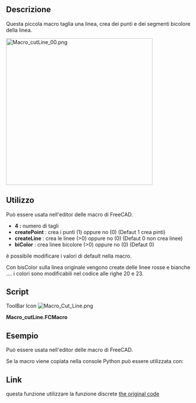 <languages/>
{{Macro/it
|Name=Macro Cut Line
|Icon=Macro_Cut_Line.png
|Translate=Taglia linea
|Description=Taglia una linea in segmenti  bicolore e crea i punti.La nuova linea viene creata nella coordinata reale dell'oggetto, non nelle coordinate del corpo.<br/>{{ColoredText|(Riga di comando, incolla questa macro completa nella console Python)}}.
|Author=mario52
|Version=2.0
|Date=2019/06/17
|FCVersion=All
|Download=[https://wiki.freecad.org/images/3/35/Macro_Cut_Line.png ToolBar Icon]
}}

==Descrizione==
Questa piccola macro taglia una linea, crea dei punti e dei segmenti bicolore della linea.

[[File:Macro cutLine 00.png|400px]]
{{Caption|cutLine}}

<span id="Usage"></span>
==Utilizzo==

Può essere usata nell'editor delle macro di FreeCAD.

*'''4 :''' numero di tagli
*'''createPoint''' : crea i punti (1) oppure no (0) (Defaut 1 crea pinti)
*'''createLine''' : crea le linee (>0) oppure no (0) (Defaut 0 non crea linee)
*'''biColor''' : crea linee bicolore (>0) oppure no (0) (Defaut 0)


è possibile modificare i valori di default nella macro.

Con bisColor sulla linea originale vengono create delle linee rosse e bianche .... i colori sono modificabili nel codice alle righe 20 e 23.

==Script==
ToolBar Icon [[Image:Macro_Cut_Line.png]]

'''Macro_cutLine.FCMacro'''

{{MacroCode|code=
#################################################################
# https://forum.freecad.org/viewtopic.php?f=3&t=4217&hilit=discretize
# 08/03/2015 2019/06/17

__title__   = "cutLine"
__author__  = "Mario52"
__version__ = "00.02"
__date__    = "2019/06/17"

import Draft, Part
def cutLine(numberOfPoints = 2, createPoint = 1, createLine = 0, biColor = 0):           # create a points of forme

    def createLines(numberOfPoints, points, biColor):                                        # create line
        biscolor = 0
        for lin in range(numberOfPoints-1):
            creaLine = [FreeCAD.Vector(points[lin]),FreeCAD.Vector(points[lin+1])]
            wire = Draft.makeWire(creaLine,closed=False,face=False,support=None)
            if biColor != 0:                                                                 # biColor 
                if biscolor == 0:
                    FreeCADGui.ActiveDocument.getObject(wire.Name).LineColor = (1.0,0.0,0.0) # 255 = 1 (10 = (1/255 * 10 ))
                    biscolor = 1
                else:
                    FreeCADGui.ActiveDocument.getObject(wire.Name).LineColor = (1.0,1.0,1.0) # 255 = 1 (10 = (1/255 * 10 ))
                    biscolor = 0
    try:
        points = []
        points[:] = []
        selectionObjects = FreeCADGui.Selection.getSelectionEx()         # getSelectionEx
        numberOfPoints += 1
        for selection in selectionObjects:
            compteur = pas = 0
            for selectedEdge in selection.SubObjects:
                    FreeCAD.Console.PrintMessage(selectionObjects[0].SubElementNames[compteur] + "\n")                   
#                    print( selectionObjects[0].SubElementNames[compteur])# getSelectionEx
                    compteur += 1                                              
                    points = selectedEdge.discretize(numberOfPoints)   
                    if createLine != 0:
                        createLines(numberOfPoints, points, biColor)
                    for p in points:
                        if createPoint != 0:
                            Draft.makePoint( p.x, p.y, p.z)
                        FreeCAD.Console.PrintMessage(str(compteur)+" X"+ str(p.x)+" Y"+ str(p.y)+ " Z"+ str(p.z) + "\n")
#                        print( compteur," X", p.x, " Y", p.y, " Z", p.z)
                    pas = 1                                              #

            if pas == 0:                                                 # the not SubObjects
                selectionObjects = FreeCADGui.Selection.getSelection()   # select all elements
                FreeCAD.Console.PrintMessage(selectionObjects[0].Name + "\n")
#                print( selectionObjects[0].Name)                         # getSelection()
                compteur = 0
                for ii in enumerate(selectionObjects[0].Shape.Edges): 
                    compteur += 1
                    points = ii[1].discretize(numberOfPoints)            # discretize the element
                    for p in points:
                        if createPoint != 0:
                            Draft.makePoint( p.x, p.y, p.z)              # create points
                        FreeCAD.Console.PrintMessage(str(compteur)+" X"+ str(p.x)+" Y"+ str(p.y)+ " Z"+ str(p.z) + "\n")
#                         print( compteur, " X", p.x, " Y", p.y, " Z", p.z)  # list and display the coordinates
                    if createLine != 0:
                        createLines(numberOfPoints, points, biColor)
    except:
        FreeCAD.Console.PrintError("Error" + "\n" + "Give : cutLine(numberOfPoints = 2, createPoint = 1, createLine = 0, biColor = 0)"+"\n")
        FreeCAD.Console.PrintError("Select the complete shape or separate wire(s) line, circle ..."+"\n")

#        print( "Error : Give cutLine(numberOfPoints = 2, createPoint = 1, createLine = 0, biColor = 0)")

# Example in command line (paste the macro in FC Python console) and write:
#cutLine(2, createLine = 1, biColor = 1, createPoint = 0)

}}

<span id="Example"></span>
== Esempio ==

Può essere usata nell'editor delle macro di FreeCAD.

Se la macro viene copiata nella console Python può essere utilizzata con:

{{Code|code=
cutLine(4, createLine = 1, biColor = 1, createPoint = 0)
}}
==Link==
questa funzione utilizzare la funzione discrete [https://forum.freecad.org/viewtopic.php?f=3&t=4217&hilit=discretize the original code]